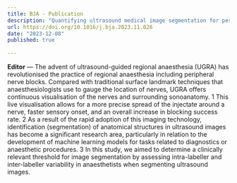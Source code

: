 ```yaml
---
title: BJA - Publication
description: "Quantifying ultrasound medical image segmentation for peripheral nerve blocks: a comparison of expert evaluations"
url: https://doi.org/10.1016/j.bja.2023.11.026
date: "2023-12-08"
published: true
  
---
```



**Editor** — The advent of ultrasound-guided regional anaesthesia (UGRA) has revolutionised the practice of regional anaesthesia 
including peripheral nerve blocks. Compared with traditional surface landmark techniques that anaesthesiologists use to 
gauge the location of nerves, UGRA offers continuous visualisation of the nerves and surrounding sonoanatomy. 1 This live 
visualisation allows for a more precise spread of the injectate around a nerve, faster sensory onset, and an overall 
increase in blocking success rate. 2 As a result of the rapid adoption of this imaging technology, identification 
(segmentation) of anatomical structures in ultrasound images has become a significant research area, particularly in 
relation to the development of machine learning models for tasks related to diagnostics or anaesthetic procedures. 3 In this 
study, we aimed to determine a clinically relevant threshold for image segmentation by assessing intra-labeller and 
inter-labeller variability in anaesthetists when segmenting ultrasound images.
